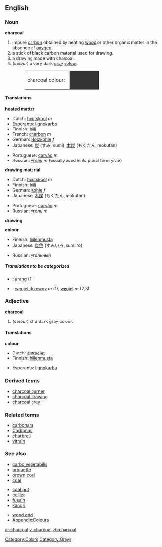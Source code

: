 {{wikipedia}}
==English==

===Noun===
'''charcoal'''
#impure [[carbon]] obtained by heating [[wood]] or other organic matter in the absence of [[oxygen]].
#a stick of black carbon material used for drawing.
#a drawing made with charcoal. 
#(''colour'') a very dark [[gray]] [[colour]].
#:<table><tr><td>charcoal colour: &nbsp;</td><td bgcolor="#343332" width="80">&nbsp; </td></tr></table>

====Translations====
'''heated matter'''
{{top}}
*Dutch: [[houtskool]] ''m''
*[[Esperanto]]: [[lignokarbo]]
*Finnish: [[hiili]]
*French: [[charbon]] ''m'' 
*German: [[Holzkohle]] ''f''
*Japanese: [[炭]] (すみ, sumi), [[木炭]] (もくたん, mokutan)
{{mid}}
*Portuguese: [[carvão]] ''m''
*Russian: [[уголь]] ''m'' (usually used in its plural form угли)
{{bottom}}

'''drawing material'''
{{top}}
*Dutch: [[houtskool]] ''m''
*Finnish: [[hiili]]
*German: [[Kohle]] ''f''
*Japanese: [[木炭]] (もくたん, mokutan)
{{mid}}
*Portuguese: [[carvão]] ''m''
*Russian: [[уголь]] ''m''
{{bottom}}

'''drawing'''
{{top}}
{{mid}}
{{bottom}}

'''colour'''
{{top}}
*Finnish: [[hiilenmusta]]
*Japanese: [[炭]][[色]] (すみいろ, sumiiro)
{{mid}}
*Russian: [[угольный]]
{{bottom}}

=====Translations to be categorized=====
{{checktrans}}
<!--Remove this section once all of the translations below have been moved into the tables above.-->

*{{ttbc|Indonesian}}: [[arang]] (1)
*{{ttbc|Polish}}: [[węgiel drzewny]] ''m'' (1), [[węgiel]] ''m'' (2,3)

===Adjective===
'''charcoal'''
#(''colour'') of a dark gray colour.

====Translations====
'''colour'''
{{top}}
*Dutch: [[antraciet]]
*Finnish: [[hiilenmusta]]
{{mid}}
*Esperanto: [[lignokarba]]
{{bottom}}

===Derived terms===
*[[charcoal burner]]
*[[charcoal drawing]]
*[[charcoal grey]]

===Related terms===
*[[carbonara]]
*[[Carbonari]]
*[[charbroil]]
*[[vitrain]]

===See also===
{{top3}}
*[[carbo vegetabilis]]
*[[briquette]]
*[[brown coal]]
*[[coal]]
{{mid3}}
*[[coal pot]]
*[[collier]]
*[[fusain]]
*[[kangri]]
{{mid3}}
*[[wood coal]]
*[[Wiktionary_Appendix:Colours|Appendix:Colours]]
{{bottom}}

[[Category:Colors]]
[[Category:Greys]]

[[ar:charcoal]]
[[vi:charcoal]]
[[zh:charcoal]]